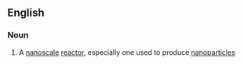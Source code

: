 ==English==

===Noun===
{{en-noun}}

# {{context|chemistry}} A [[nanoscale]] [[reactor]], especially one used to produce [[nanoparticle]]s